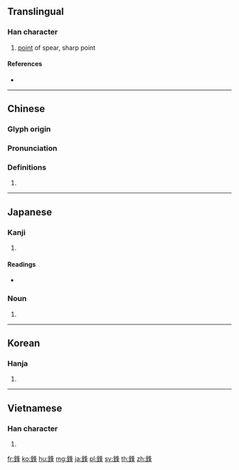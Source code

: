 {{character info/new}}
{{also|锋}}
==Translingual==

===Han character===
{{Han char|rn=167|rad=金|as=07|sn=15|four=87154|canj=CHEJ}}

# [[point]] of spear, sharp point

====References====
* {{Han ref|kx=1307.120|dkj=40455|dj=1809.180|hdz=64210.080|uh=92D2|ud=37586|bh=BE57|bd=48727}}

----

==Chinese==
{{zh-forms|s=锋}}

===Glyph origin===
{{Han etym}}

===Pronunciation===
{{zh-pron
|m=fēng
|c=fung1
|h=pfs=
|md=
|mn=hong
|w=
|mc=y
|oc=y
|cat=
}}

===Definitions===
{{zh-hanzi}}

# {{rfdef|lang=zh}}

----

==Japanese==

===Kanji===
{{ja-kanji|grade=|rs=金07}}

# {{defn|lang=ja|sort=金07}}

====Readings====
* {{ja-readings|goon=[[ふ]] (fu), [[ふう]] (fū)|kanon=[[ほう]] (hō)|kun=[[ほこさき]] (hokosaki), [[ほこ]] (hoko)}}

===Noun===
{{ja-kanjitab|ほこ|yomi=k}}
{{ja-noun|ほこ}}

# {{alternative spelling of|矛|lang=ja}}
----

==Korean==

===Hanja===
{{ko-hanja|hangeul=봉|eumhun=|rv=bong|mr=pong|y=pong}}

# {{defn|lang=ko|sort=金07}}

----

==Vietnamese==

===Han character===
{{vi-hantu|[[phong]]|rs=金07}}

# {{defn|lang=vi|sort=金07}}

[[fr:鋒]]
[[ko:鋒]]
[[hu:鋒]]
[[mg:鋒]]
[[ja:鋒]]
[[pl:鋒]]
[[sv:鋒]]
[[th:鋒]]
[[zh:鋒]]